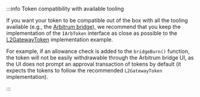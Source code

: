:::info Token compatibility with available tooling

If you want your token to be compatible out of the box with all the tooling available (e.g., the [Arbitrum bridge](https://bridge.arbitrum.io/)), we recommend that you keep the implementation of the `IArbToken` interface as close as possible to the [L2GatewayToken](https://github.com/OffchainLabs/token-bridge-contracts/blob/main/contracts/tokenbridge/libraries/L2GatewayToken.sol) implementation example.

For example, if an allowance check is added to the `bridgeBurn()` function, the token will not be easily withdrawable through the Arbitrum bridge UI, as the UI does not prompt an approval transaction of tokens by default (it expects the tokens to follow the recommended `L2GatewayToken` implementation).

:::
